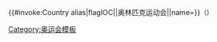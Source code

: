 {{#invoke:Country alias|flagIOC|{{{1}}}|{{{2|}}}奥林匹克运动会||name={{{name|}}}}}<span style="font-size:90%;">（{{trim|{{{1}}}}}）</span><noinclude>{{documentation}}[[Category:奥运会模板]]</noinclude>